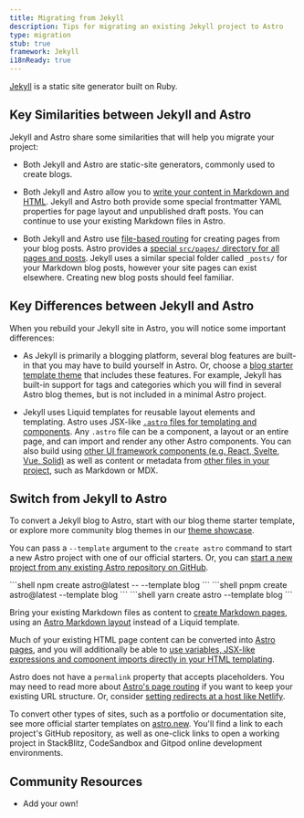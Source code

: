 ```yaml
---
title: Migrating from Jekyll
description: Tips for migrating an existing Jekyll project to Astro
type: migration
stub: true
framework: Jekyll
i18nReady: true
---
```



[Jekyll](https://jekyllrb.com) is a static site generator built on Ruby.

## Key Similarities between Jekyll and Astro

Jekyll and Astro share some similarities that will help you migrate your project:

- Both Jekyll and Astro are static-site generators, commonly used to create blogs.

- Both Jekyll and Astro allow you to [write your content in Markdown and HTML](/en/guides/content/). Jekyll and Astro both provide some special frontmatter YAML properties for page layout and unpublished draft posts. You can continue to use your existing Markdown files in Astro.

- Both Jekyll and Astro use [file-based routing](/en/core-concepts/routing/) for creating pages from your blog posts. Astro provides a [special `src/pages/` directory for all pages and posts](/en/core-concepts/project-structure/#srcpages). Jekyll uses a similar special folder called `_posts/` for your Markdown blog posts, however your site pages can exist elsewhere. Creating new blog posts should feel familiar.


## Key Differences between Jekyll and Astro

When you rebuild your Jekyll site in Astro, you will notice some important differences:

- As Jekyll is primarily a blogging platform, several blog features are built-in that you may have to build yourself in Astro. Or, choose a [blog starter template theme](https://astro.build/themes?search=&categories%5B%5D=blog) that includes these features. For example, Jekyll has built-in support for tags and categories which you will find in several Astro blog themes, but is not included in a minimal Astro project.

- Jekyll uses Liquid templates for reusable layout elements and templating. Astro uses JSX-like [`.astro` files for templating and components](/en/core-concepts/astro-components/). Any `.astro` file can be a component, a layout or an entire page, and can import and render any other Astro components. You can also build using [other UI framework components (e.g. React, Svelte, Vue, Solid)](/en/core-concepts/framework-components/) as well as content or metadata from [other files in your project](/en/guides/imports/), such as Markdown or MDX.


## Switch from Jekyll to Astro

To convert a Jekyll blog to Astro, start with our blog theme starter template, or explore more community blog themes in our [theme showcase](https://astro.build/themes/).

You can pass a `--template` argument to the `create astro` command to start a new Astro project with one of our official starters. Or, you can [start a new project from any existing Astro repository on GitHub](/en/install/auto/#starter-templates).

  <PackageManagerTabs>
    <Fragment slot="npm">
    ```shell
    npm create astro@latest -- --template blog
    ```
    </Fragment>
    <Fragment slot="pnpm">
    ```shell
    pnpm create astro@latest --template blog
    ```
    </Fragment>
    <Fragment slot="yarn">
    ```shell
    yarn create astro --template blog
    ```
    </Fragment>
  </PackageManagerTabs>

Bring your existing Markdown files as content to [create Markdown pages](/en/guides/markdown-content/), using an [Astro Markdown layout](/en/core-concepts/layouts/#markdownmdx-layouts) instead of a Liquid template. 

Much of your existing HTML page content can be converted into [Astro pages](/en/core-concepts/astro-pages/), and you will additionally be able to [use variables, JSX-like expressions and component imports directly in your HTML templating](/en/core-concepts/astro-syntax/#jsx-like-expressions).

Astro does not have a `permalink` property that accepts placeholders. You may need to read more about [Astro's page routing](/en/core-concepts/routing/) if you want to keep your existing URL structure. Or, consider [setting redirects at a host like Netlify](https://docs.netlify.com/routing/redirects/).

To convert other types of sites, such as a portfolio or documentation site, see more official starter templates on [astro.new](https://astro.new). You'll find a link to each project's GitHub repository, as well as one-click links to open a working project in StackBlitz, CodeSandbox and Gitpod online development environments.

## Community Resources

- Add your own!
